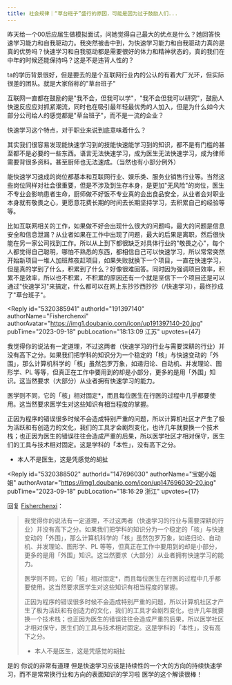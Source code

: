 ```yaml
---
title: 社会规律｜“草台班子”盛行的原因，可能是因为过于鼓励人们...
---
```



<Forum groupName="我发现个规律" groupUrl="https://www.douban.com/group/guilv/" archivedAt="2025-05-16T14:23:50.577Z">
  <Post
    id="295117172"
    title="社会规律｜“草台班子”盛行的原因，可能是因为过于鼓励人们..."
    url="https://www.douban.com/group/topic/295117172/?_spm_id=MTQ3Njk2MDMw"
    pubTime="2023-10-01"
    highlightUserId="191397140"
  >
昨天给一个00后应届生做模拟面试，问她觉得自己最大的优点是什么？她回答快速学习能力和自我驱动力。我突然被击中到，为快速学习能力和自我驱动力真的是真的优势吗？快速学习和自我驱动都是需要很好的体力和精神状态的，真的我们在中年的时候还能保持吗？这是不是违背人性的？

ta的学历背景很好，但是要去的是个互联网行业内的公认的有着大厂光环，但实际很差的团队。就是大家俗称的"草台班子"

互联网一直都在鼓励的是"我不会，但我可以学"，"我不会但我可以研究"，鼓励人快速反应应对抓紧潮流，同时也在吸引最年轻最优秀的人加入，但是为什么如今大部分公司给人的感觉都是"草台班子"，而不是一流的企业？

快速学习这个特点，对于职业来说到底意味着什么？

其实我们很容易发现能快速学习到的技能快速能学习到的知识，都不是有门槛的甚至都不是必要的一些东西。语言无法快速学习，成为医生无法快速学习，成为律师需要背很多资料。甚至厨师也无法速成。（当然也有小部分例外）

能快速学习速成的岗位都基本和互联网行业、娱乐类、服务业销售行业等。当然这些岗位同样对社会很重要，但是不涉及到生存本身，是更加"无风险"的岗位，医生不专业会影响患者生命，厨师做不好饭不专业真的会出食品安全，从业者会对职业本身就有敬畏之心，更愿意花费长期的时间去长期坚持学习，去积累自己的经验等等。

比如互联网相关的工作，如果做不好会出现什么很大的问题吗，最大的问题是信息安全和信息泄漏？从业者如果在工作中出现了问题，最大的后果是离职，然后很快能在另一家公司找到工作。所以从上到下都很缺乏对具体行业的"敬畏之心"，每个人都觉得自己聪明，哪怕不熟悉的东西，都相信自己可以快速学习，所以常常突然开始新项目一堆人加班熬夜赶项目，如果失败就换下一个项目，一直在快速学习，但是真的学到了什么，积累到了什么？好像很难回答。同时因为强调项目效率，积累不是效率，所以也不积累，不积累的原因还有一个就是坚信下一个项目还是可以通过"快速学习"来搞定，什么都可以在网上东抄抄西抄抄（/快速学习），最终抄成了"草台班子"。

<Reply
  id="5320385941"
  authorId="191397140"
  authorName="Fisherchenxi"
  authorAvatar="https://img1.doubanio.com/icon/up191397140-20.jpg"
  pubTime="2023-09-18"
  pubLocation="18:13:09 江苏"
  upvotes={47}
>
我觉得你的说法有一定道理，不过这两者（快速学习的行业与需要深耕的行业）并没有高下之分。如果我们把学科的知识分为一个稳定的「核」与快速变动的「外围」，那么计算机科学的「核」虽然包罗万象，如递归论、自动机、并发理论、图形学、PL
等等，但真正在工作中要用到的却是小部分，更多的是用「外围」知识。这当然要求（大部分）从业者拥有快速学习的能力。

医学则不同，它的「核」相对固定\*，而且每位医生在行医的过程中几乎都要使用。这当然要求医学生对这些知识有相当程度的掌握。

正因为程序的错误很多时候不会造成特别严重的问题，所以计算机社区才产生了极为活跃和有创造力的文化，我们的工具才会剧烈变化，也许几年就要换一个技术栈；也正因为医生的错误往往会造成严重的后果，所以医学社区才相对保守，医生们的工具与技术相对固定。这是学科的「本性」，没有高下之分。

-   本人不是医生，这是凭感觉的胡扯
</Reply>

<Reply
  id="5320388502"
  authorId="147696030"
  authorName="宝妮小姐姐"
  authorAvatar="https://img1.doubanio.com/icon/up147696030-20.jpg"
  pubTime="2023-09-18"
  pubLocation="18:16:29 浙江"
  upvotes={17}
>
回复 [Fisherchenxi](https://www.douban.com/people/191397140/)：
 > 我觉得你的说法有一定道理，不过这两者（快速学习的行业与需要深耕的行业）并没有高下之分。如果我们把学科的知识分为一个稳定的「核」与快速变动的「外围」，那么计算机科学的「核」虽然包罗万象，如递归论、自动机、并发理论、图形学、PL
> 等等，但真正在工作中要用到的却是小部分，更多的是用「外围」知识。这当然要求（大部分）从业者拥有快速学习的能力。
> 
> 医学则不同，它的「核」相对固定\*，而且每位医生在行医的过程中几乎都要使用。这当然要求医学生对这些知识有相当程度的掌握。
> 
> 正因为程序的错误很多时候不会造成特别严重的问题，所以计算机社区才产生了极为活跃和有创造力的文化，我们的工具才会剧烈变化，也许几年就要换一个技术栈；也正因为医生的错误往往会造成严重的后果，所以医学社区才相对保守，医生们的工具与技术相对固定。这是学科的「本性」，没有高下之分。
> 
> -   本人不是医生，这是凭感觉的胡扯

是的 你说的非常有道理
但是快速学习应该是持续性的一个大的方向的持续快速学习，而不是常常换行业和方向的表面知识的学习啦
医学的这个解读很棒！
</Reply>
  </Post>
</Forum>
